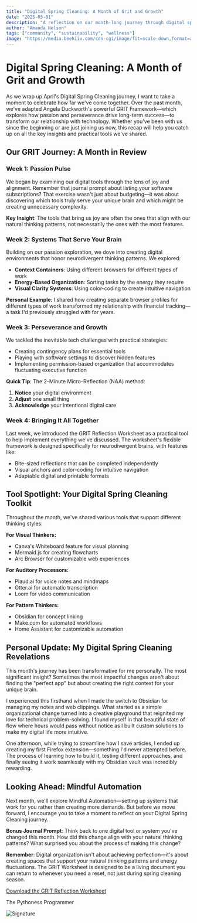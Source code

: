 ```yaml
---
title: "Digital Spring Cleaning: A Month of Grit and Growth"
date: "2025-05-01"
description: "A reflection on our month-long journey through digital spring cleaning, celebrating growth and setting intentions for mindful automation."
author: "Amanda Nelson"
tags: ["community", "sustainability", "wellness"]
image: "https://media.beehiiv.com/cdn-cgi/image/fit=scale-down,format=auto,onerror=redirect,quality=80/uploads/asset/file/a28cfaec-e519-430e-985a-6e4a7a5883c0/Beehiiv_Banner.png?t=1745446972"
---
```


# Digital Spring Cleaning: A Month of Grit and Growth

As we wrap up April's Digital Spring Cleaning journey, I want to take a moment to celebrate how far we've come together. Over the past month, we've adapted Angela Duckworth's powerful GRIT Framework—which explores how passion and perseverance drive long-term success—to transform our relationship with technology. Whether you've been with us since the beginning or are just joining us now, this recap will help you catch up on all the key insights and practical tools we've shared.

## Our GRIT Journey: A Month in Review

### Week 1: Passion Pulse

We began by examining our digital tools through the lens of joy and alignment. Remember that journal prompt about listing your software subscriptions? That exercise wasn't just about budgeting—it was about discovering which tools truly serve your unique brain and which might be creating unnecessary complexity.

**Key Insight**: The tools that bring us joy are often the ones that align with our natural thinking patterns, not necessarily the ones with the most features.

### Week 2: Systems That Serve Your Brain

Building on our passion exploration, we dove into creating digital environments that honor neurodivergent thinking patterns. We explored:

- **Context Containers**: Using different browsers for different types of work
- **Energy-Based Organization**: Sorting tasks by the energy they require
- **Visual Clarity Systems**: Using color-coding to create intuitive navigation

**Personal Example**: I shared how creating separate browser profiles for different types of work transformed my relationship with financial tracking—a task I'd previously struggled with for years.

### Week 3: Perseverance and Growth

We tackled the inevitable tech challenges with practical strategies:

- Creating contingency plans for essential tools
- Playing with software settings to discover hidden features
- Implementing permission-based organization that accommodates fluctuating executive function

**Quick Tip**: The 2-Minute Micro-Reflection (NAA) method:

1. **Notice** your digital environment
2. **Adjust** one small thing
3. **Acknowledge** your intentional digital care

### Week 4: Bringing It All Together

Last week, we introduced the GRIT Reflection Worksheet as a practical tool to help implement everything we've discussed. The worksheet's flexible framework is designed specifically for neurodivergent brains, with features like:

- Bite-sized reflections that can be completed independently
- Visual anchors and color-coding for intuitive navigation
- Adaptable digital and printable formats

## Tool Spotlight: Your Digital Spring Cleaning Toolkit

Throughout the month, we've shared various tools that support different thinking styles:

**For Visual Thinkers:**
- Canva's Whiteboard feature for visual planning
- Mermaid.js for creating flowcharts
- Arc Browser for customizable web experiences

**For Auditory Processors:**
- Plaud.ai for voice notes and mindmaps
- Otter.ai for automatic transcription
- Loom for video communication

**For Pattern Thinkers:**
- Obsidian for concept linking
- Make.com for automated workflows
- Home Assistant for customizable automation

## Personal Update: My Digital Spring Cleaning Revelations

This month's journey has been transformative for me personally. The most significant insight? Sometimes the most impactful changes aren't about finding the "perfect app" but about creating the right context for your unique brain.

I experienced this firsthand when I made the switch to Obsidian for managing my notes and web clippings. What started as a simple organizational change turned into a creative playground that reignited my love for technical problem-solving. I found myself in that beautiful state of flow where hours would pass without notice as I built custom solutions to make my digital life more intuitive.

One afternoon, while trying to streamline how I save articles, I ended up creating my first Firefox extension—something I'd never attempted before. The process of learning how to build it, testing different approaches, and finally seeing it work seamlessly with my Obsidian vault was incredibly rewarding.

## Looking Ahead: Mindful Automation

Next month, we'll explore Mindful Automation—setting up systems that work for you rather than creating more demands. But before we move forward, I encourage you to take a moment to reflect on your Digital Spring Cleaning journey.

**Bonus Journal Prompt**: Think back to one digital tool or system you've changed this month. How did this change align with your natural thinking patterns? What surprised you about the process of making this change?

**Remember**: Digital organization isn't about achieving perfection—it's about creating spaces that support your natural thinking patterns and energy fluctuations. The GRIT Worksheet is designed to be a living document you can return to whenever you need a reset, not just during spring cleaning season.

[Download the GRIT Reflection Worksheet](/digital-spring-cleaning/digitalspringcleaningWorksheet.pdf)

The Pythoness Programmer

<div style={{ textAlign: 'right' }}>
  <img 
    src="https://media.beehiiv.com/cdn-cgi/image/fit=scale-down,format=auto,onerror=redirect,quality=80/uploads/asset/file/5abd08ee-bc4d-49f0-9303-3d5d75ef4359/email_signatures.png?t=1742411231" 
    alt="Signature" 
    style={{ width: '20%' }} 
  />
</div>